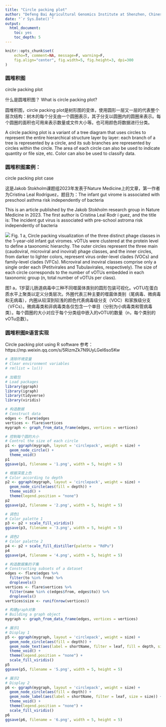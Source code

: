 ---
title: "Circle packing plot"
author: "Defeng Bai Agricultural Genomics Institute at Shenzhen, Chinese Academy of Agricultural Sciences"
date: "`r Sys.Date()`"
output:
  html_document:
    toc: yes
    toc_depth: 5
---

```{r setup, include=FALSE}
knitr::opts_chunk$set(
	echo=T, comment=NA, message=F, warning=F,
	fig.align="center", fig.width=5, fig.height=3, dpi=300
)
```

### 圆堆积图
circle packing plot

什么是圆堆积图？
What is circle packing plot?

圆堆积图，circle packing plot是树形图的变体，使用圆形一层又一层的代表整个层次结构：树木的每个分支由一个圆圈表示，其子分支以圆圈内的圆圈来表示。每个圆圈的面积也可用来表示数量或文件大小等。也可用颜色将数据进行分类。

A circle packing plot is a variant of a tree diagram that uses circles to represent the entire hierarchical structure layer by layer: each branch of a tree is represented by a circle, and its sub branches are represented by circles within the circle. The area of each circle can also be used to indicate quantity or file size, etc. Color can also be used to classify data.


### 圆堆积图案例：
circle packing plot case

这是Jakob Stokholm课题组2023年发表于Nature Medicine上的文章，第一作者为Cristina Leal Rodríguez，题目为：The infant gut virome is associated with preschool asthma risk independently of bacteria

This is an article published by the Jakob Stokholm research group in Nature Medicine in 2023. The first author is Cristina Leal Rodr í guez, and the title is: The incident gut virus is associated with pre-school astroma risk independently of bacteria

![](e1.nature.medicine.2023.png)
Fig. 1 a, Circle packing visualization of the three distinct phage classes in the 1-year-old infant gut viromes. vOTUs were clustered at the protein level to define a taxonomic hierarchy. The outer circles represent the three main (caudoviral, microviral and inoviral) phage classes, and the inner circles, from darker to lighter colors, represent virus order-level clades (VOCs) and family-level clades (VFCs). Microviral and inoviral classes comprise only a single order each (Petitvirales and Tubulavirales, respectively). The size of each circle corresponds to the number of vOTUs embedded in each taxonomic group (n, total number of vOTUs per class).

图1 a，1岁婴儿肠道病毒中三种不同噬菌体类别的圆形包装可视化。vOTU在蛋白质水平上聚类以定义分类层次。外圈代表三种主要的噬菌体类别（尾病毒、微病毒和无病毒），内圈从较深到较浅的颜色代表病毒级分支（VOC）和家族级分支（VFCs）。微病毒类和非病毒类各仅包含一个单目（分别为小病毒类和管病毒类）。每个圆圈的大小对应于每个分类组中嵌入的vOTU的数量（n，每个类别的vOTu总数）。


### 圆堆积图R语言实现
Circle packing plot using R software
参考：https://mp.weixin.qq.com/s/5RizmZk7N9UyLGeI6so5Kw

```{r Circle packing plot, include=TRUE}
# 清除环境变量
# Clear environment variables
# rm(list = ls())

# 加载包
# Load packages
library(ggraph)
library(igraph)
library(tidyverse)
library(viridis)

# 构造数据
# Construct data
edges <- flare$edges
vertices <- flare$vertices
mygraph <- graph_from_data_frame(edges, vertices = vertices)

# 控制每个圆的大小
# Control the size of each circle
p1 <- ggraph(mygraph, layout = 'circlepack', weight = size) + 
  geom_node_circle() +
  theme_void()
p1
ggsave(p1, filename = '1.png', width = 5, height = 5)

# 根据深度上色
# Color according to depth
p2 <- ggraph(mygraph, layout = 'circlepack', weight = size) + 
  geom_node_circle(aes(fill = depth)) +
  theme_void() + 
  theme(legend.position = "none")
p2
ggsave(p2, filename = '2.png', width = 5, height = 5)

# 调色1
# Color palette 1
p3 <- p2 + scale_fill_viridis()
ggsave(p3, filename = '3.png', width = 5, height = 5)

# 调色2
# Color palette 2
p4 <- p2 + scale_fill_distiller(palette = "RdPu")
p4
ggsave(p4, filename = '4.png', width = 5, height = 5)

# 构造数据集的子集
# Constructing subsets of a dataset
edges <- flare$edges %>% 
  filter(to %in% from) %>% 
  droplevels()
vertices <- flare$vertices %>% 
  filter(name %in% c(edges$from, edges$to)) %>% 
  droplevels()
vertices$size <- runif(nrow(vertices))

# 构建graph对象
# Building a graph object
mygraph <- graph_from_data_frame(edges, vertices = vertices)

# 展示1
# Display 1
p5 <- ggraph(mygraph, layout = 'circlepack', weight = size) + 
  geom_node_circle(aes(fill = depth)) +
  geom_node_text(aes(label = shortName, filter = leaf, fill = depth, size = size)) +
  theme_void() + 
  theme(legend.position = "none") + 
  scale_fill_viridis()
p5
ggsave(p5, filename = '5.png', width = 5, height = 5)

# 展示2
# Display 2
p6 <- ggraph(mygraph, layout = 'circlepack', weight = size) + 
  geom_node_circle(aes(fill = depth)) +
  geom_node_label(aes(label = shortName, filter = leaf, size = size)) +
  theme_void() + 
  theme(legend.position = "none") + 
  scale_fill_viridis()
p6
ggsave(p6, filename = '6.png', width = 5, height = 5)

```

